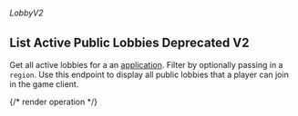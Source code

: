 ###### *LobbyV2*

## List Active Public Lobbies Deprecated V2

Get all active lobbies for a an [application](https://hathora.dev/docs/concepts/hathora-entities#application). Filter by optionally passing in a `region`. Use this endpoint to display all public lobbies that a player can join in the game client.

{/* render operation */}

